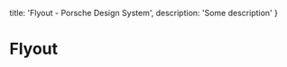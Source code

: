 
  title: 'Flyout - Porsche Design System',
  description: 'Some description'
}

# Flyout <ComponentStatus tagName="p-flyout"></ComponentStatus>

<TableOfContents headings={[]} />

<ConfiguratorTest />

